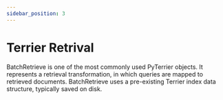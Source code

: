 ```yaml
---
sidebar_position: 3
---
```



# Terrier Retrival

BatchRetrieve is one of the most commonly used PyTerrier objects.
It represents a retrieval transformation, in which queries are mapped to retrieved documents. 
BatchRetrieve uses a pre-existing Terrier index data structure, typically saved on disk.

<InteractiveFeature 
    apiUrl="http://localhost:8080/retreive"
     />
